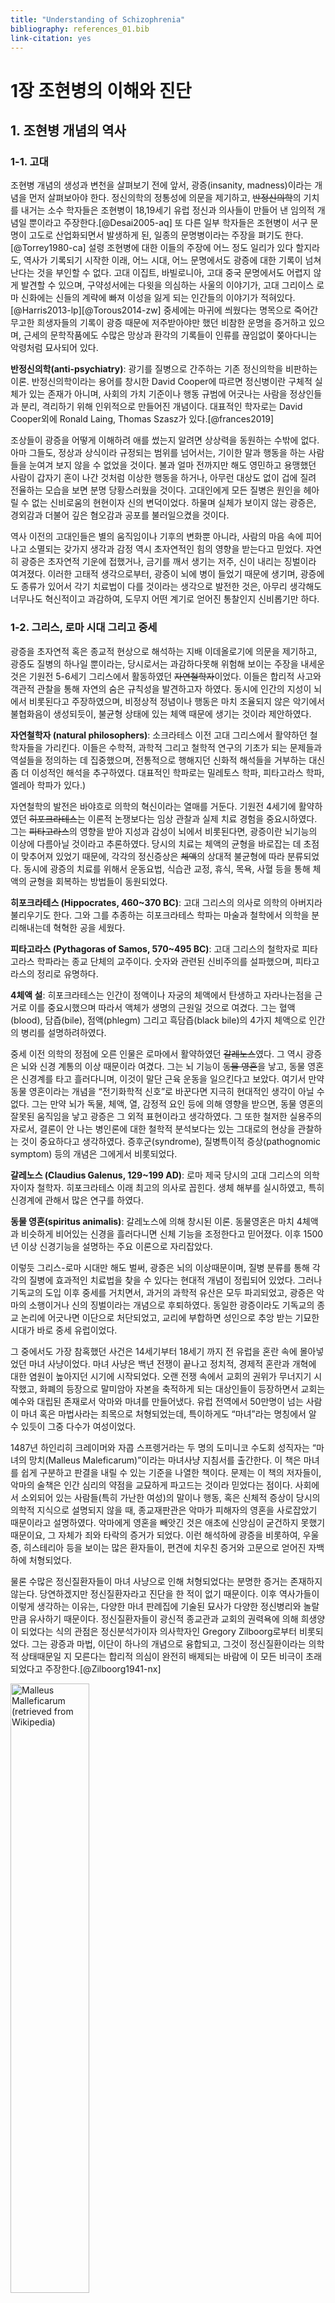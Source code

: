 ```yaml
---
title: "Understanding of Schizophrenia"
bibliography: references_01.bib
link-citation: yes
---
```


# 1장 조현병의 이해와 진단

## 1. 조현병 개념의 역사

### 1-1. 고대

조현병 개념의 생성과 변천을 살펴보기 전에 앞서, 광증(insanity, madness)이라는 개념을 먼저 살펴보아야 한다. 정신의학의 정통성에 의문을 제기하고, <s>반정신의학</s>의 기치를 내거는 소수 학자들은 조현병이 18,19세기 유럽 정신과 의사들이 만들어 낸 임의적 개념일 뿐이라고 주장한다.[@Desai2005-aq] 또 다른 일부 학자들은 조현병이 서구 문명이 고도로 산업화되면서 발생하게 된, 일종의 문명병이라는 주장을 펴기도 한다.[@Torrey1980-ca] 설령 조현병에 대한 이들의 주장에 어느 정도 일리가 있다 할지라도, 역사가 기록되기 시작한 이래, 어느 시대, 어느 문명에서도 광증에 대한 기록이 넘쳐난다는 것을 부인할 수 없다. 고대 이집트, 바빌로니아, 고대 중국 문명에서도 어렵지 않게 발견할 수 있으며, 구약성서에는 다윗을 의심하는 사울의 이야기가, 고대 그리이스 로마 신화에는 신들의 계략에 빠져 이성을 잃게 되는 인간들의 이야기가 적혀있다.[@Harris2013-lp][@Torous2014-zw] 중세에는 마귀에 씌웠다는 명목으로 죽어간 무고한 희생자들의 기록이 광증 때문에 저주받아야만 했던 비참한 운명을 증거하고 있으며, 근세의 문학작품에도 수많은 망상과 환각의 기록들이 인류를 끊임없이 쫒아다니는 악령처럼 묘사되어 있다.

<aside>

**반정신의학(anti-psychiatry)**: 광기를 질병으로 간주하는 기존 정신의학을 비판하는 이론. 반정신의학이라는 용어를 창시한 David Cooper에 따르면 정신병이란 구체적 실체가 있는 존재가 아니며, 사회의 가치 기준이나 행동 규범에 어긋나는 사람을 정상인들과 분리, 격리하기 위해 인위적으로 만들어진 개념이다. 대표적인 학자로는 David Cooper외에 Ronald Laing, Thomas Szasz가 있다.[@frances2019]

</aside>

조상들이 광증을 어떻게 이해하려 애를 썼는지 알려면 상상력을 동원하는 수밖에 없다. 아마 그들도, 정상과 상식이라 규정되는 범위를 넘어서는, 기이한 말과 행동을 하는 사람들을 눈여겨 보지 않을 수 없었을 것이다. 불과 얼마 전까지만 해도 영민하고 용맹했던 사람이 갑자기 혼이 나간 것처럼 이상한 행동을 하거나, 아무런 대상도 없이 겁에 질려 전율하는 모습을 보면 분명 당황스러웠을 것이다. 고대인에게 모든 질병은 원인을 헤아릴 수 없는 신비로움의 현현이자 신의 변덕이었다. 하물며 실체가 보이지 않는 광증은, 경외감과 더불어 깊은 혐오감과 공포를 불러일으켰을 것이다.

역사 이전의 고대인들은 별의 움직임이나 기후의 변화뿐 아니라, 사람의 마음 속에 피어나고 소멸되는 갖가지 생각과 감정 역시 초자연적인 힘의 영향을 받는다고 믿었다. 자연히 광증은 초자연적 기운에 접했거나, 금기를 깨서 생기는 저주, 신이 내리는 징벌이라 여겨졌다. 이러한 고태적 생각으로부터, 광증이 뇌에 병이 들었기 때문에 생기며, 광증에도 종류가 있어서 각기 치료법이 다를 것이라는 생각으로 발전한 것은, 아무리 생각해도 너무나도 혁신적이고 과감하여, 도무지 어떤 계기로 얻어진 통찰인지 신비롭기만 하다.

### 1-2. 그리스, 로마 시대 그리고 중세

광증을 초자연적 혹은 종교적 현상으로 해석하는 지배 이데올로기에 의문을 제기하고, 광증도 질병의 하나일 뿐이라는, 당시로서는 과감하다못해 위험해 보이는 주장을 내세운 것은 기원전 5-6세기 그리스에서 활동하였던 <s>자연철학자</s>이었다. 이들은 합리적 사고와 객관적 관찰을 통해 자연의 숨은 규칙성을 발견하고자 하였다. 동시에 인간의 지성이 뇌에서 비롯된다고 주장하였으며, 비정상적 정념이나 행동은 마치 조율되지 않은 악기에서 불협화음이 생성되듯이, 불균형 상태에 있는 체액 때문에 생기는 것이라 제안하였다.

<aside>

**자연철학자 (natural philosophers)**: 소크라테스 이전 고대 그리스에서 활약하던 철학자들을 가리킨다. 이들은 수학적, 과학적 그리고 철학적 연구의 기초가 되는 문제들과 역설들을 정의하는 데 집중했으며, 전통적으로 행해지던 신화적 해석들을 거부하는 대신 좀 더 이성적인 해석을 추구하였다. 대표적인 학파로는 밀레토스 학파, 피타고라스 학파, 엘레아 학파가 있다.)

</aside>

자연철학의 발전은 바야흐로 의학의 혁신이라는 열매를 거둔다. 기원전 4세기에 활약하였던 <s>히포크라테스</s>는 이론적 논쟁보다는 임상 관찰과 실제 치료 경험을 중요시하였다. 그는 <s>피타고라스</s>의 영향을 받아 지성과 감성이 뇌에서 비롯된다면, 광증이란 뇌기능의 이상에 다름아닐 것이라고 추론하였다. 당시의 치료는 체액의 균형을 바로잡는 데 초점이 맞추어져 있었기 때문에, 각각의 정신증상은 <s>체액</s>의 상대적 불균형에 따라 분류되었다. 동시에 광증의 치료를 위해서 운동요법, 식습관 교정, 휴식, 목욕, 사혈 등을 통해 체액의 균형을 회복하는 방법들이 동원되었다.

<aside>

**히포크라테스 (Hippocrates, 460\~370 BC)**: 고대 그리스의 의사로 의학의 아버지라 불리우기도 한다. 그와 그를 추종하는 히포크라테스 학파는 마술과 철학에서 의학을 분리해내는데 혁혁한 공을 세웠다.

**피타고라스 (Pythagoras of Samos, 570\~495 BC)**: 고대 그리스의 철학자로 피타고라스 학파라는 종교 단체의 교주이다. 숫자와 관련된 신비주의를 설파했으며, 피타고라스의 정리로 유명하다.

**4체액 설**: 히포크라테스는 인간이 정액이나 자궁의 체액에서 탄생하고 자라나는점을 근거로 이를 중요시했으며 따라서 액체가 생명의 근원일 것으로 여겼다. 그는 혈액(blood), 담즙(bile), 점액(phlegm) 그리고 흑담즙(black bile)의 4가지 체액으로 인간의 병리를 설명하려하였다.

</aside>

중세 이전 의학의 정점에 오른 인물은 로마에서 활약하였던 <s>갈레노스</s>였다. 그 역시 광증은 뇌와 신경 계통의 이상 때문이라 여겼다. 그는 뇌 기능이 <s>동물 영혼</s>을 낳고, 동물 영혼은 신경계를 타고 흘러다니며, 이것이 말단 근육 운동을 일으킨다고 보았다. 여기서 만약 동물 영혼이라는 개념을 "전기화학적 신호"로 바꾼다면 지극히 현대적인 생각이 아닐 수 없다. 그는 만약 뇌가 독물, 체액, 열, 감정적 요인 등에 의해 영향을 받으면, 동물 영혼의 잘못된 움직임을 낳고 광증은 그 외적 표현이라고 생각하였다. 그 또한 철저한 실용주의자로서, 결론이 안 나는 병인론에 대한 철학적 분석보다는 있는 그대로의 현상을 관찰하는 것이 중요하다고 생각하였다. 증후군(syndrome), 질병특이적 증상(pathognomic symptom) 등의 개념은 그에게서 비롯되었다.

<aside>

**갈레노스 (Claudius Galenus, 129\~199 AD)**: 로마 제국 당시의 고대 그리스의 의학자이자 철학자. 히포크라테스 이래 최고의 의사로 꼽힌다. 생체 해부를 실시하였고, 특히 신경계에 관해서 많은 연구를 하였다.

**동물 영혼(spiritus animalis)**: 갈레노스에 의해 창시된 이론. 동물영혼은 마치 4체액과 비슷하게 비어있는 신경을 흘러다니면 신체 기능을 조정한다고 믿어졌다. 이후 1500년 이상 신경기능을 설명하는 주요 이론으로 자리잡았다.

</aside>

이렇듯 그리스-로마 시대만 해도 벌써, 광증은 뇌의 이상때문이며, 질병 분류를 통해 각각의 질병에 효과적인 치료법을 찾을 수 있다는 현대적 개념이 정립되어 있었다. 그러나 기독교의 도입 이후 중세를 거치면서, 과거의 과학적 유산은 모두 파괴되었고, 광증은 악마의 소행이거나 신의 징벌이라는 개념으로 후퇴하였다. 동일한 광증이라도 기독교의 종교 논리에 어긋나면 이단으로 처단되었고, 교리에 부합하면 성인으로 추앙 받는 기묘한 시대가 바로 중세 유럽이었다.

그 중에서도 가장 참혹했던 사건은 14세기부터 18세기 까지 전 유럽을 혼란 속에 몰아넣었던 마녀 사냥이었다. 마녀 사냥은 백년 전쟁이 끝나고 정치적, 경제적 혼란과 개혁에 대한 염원이 높아지던 시기에 시작되었다. 오랜 전쟁 속에서 교회의 권위가 무너지기 시작했고, 화폐의 등장으로 말미암아 자본을 축적하게 되는 대상인들이 등장하면서 교회는 예수와 대립된 존재로서 악마와 마녀를 만들어냈다. 유럽 전역에서 50만명이 넘는 사람이 마녀 혹은 마법사라는 죄목으로 처형되었는데, 특이하게도 "마녀"라는 명칭에서 알 수 있듯이 그중 다수가 여성이었다.

1487년 하인리히 크레이머와 자콥 스프렝거라는 두 명의 도미니코 수도회 성직자는 "마녀의 망치(Malleus Maleficarum)"이라는 마녀사냥 지침서를 출간한다. 이 책은 마녀를 쉽게 구분하고 판결을 내릴 수 있는 기준을 나열한 책이다. 문제는 이 책의 저자들이, 악마의 술책은 인간 심리의 약점을 교묘하게 파고드는 것이라 믿었다는 점이다. 사회에서 소외되어 있는 사람들(특히 가난한 여성)의 말이나 행동, 혹은 신체적 증상이 당시의 의학적 지식으로 설명되지 않을 때, 종교재판관은 악마가 피해자의 영혼을 사로잡았기 때문이라고 설명하였다. 악마에게 영혼을 빼앗긴 것은 애초에 신앙심이 굳건하지 못했기 때문이요, 그 자체가 죄와 타락의 증거가 되었다. 이런 해석하에 광증을 비롯하여, 우울증, 히스테리아 등을 보이는 많은 환자들이, 편견에 치우친 증거와 고문으로 얻어진 자백하에 처형되었다.

<aside>

물론 수많은 정신질환자들이 마녀 사냥으로 인해 처형되었다는 분명한 증거는 존재하지 않는다. 당연하겠지만 정신질환자라고 진단을 한 적이 없기 때문이다. 이후 역사가들이 이렇게 생각하는 이유는, 다양한 마녀 판례집에 기술된 묘사가 다양한 정신병리와 놀랄만큼 유사하기 때문이다. 정신질환자들이 광신적 종교관과 교회의 권력욕에 의해 희생양이 되었다는 식의 관점은 정신분석가이자 의사학자인 Gregory Zilboorg로부터 비롯되었다. 그는 광증과 마법, 이단이 하나의 개념으로 융합되고, 그것이 정신질환이라는 의학적 상태때문일 지 모른다는 합리적 의심이 완전히 배제되는 바람에 이 모든 비극이 초래되었다고 주장한다.[@Zilboorg1941-nx]

</aside>

[![Malleus Malleficarum (retrieved from Wikipedia)](images/img_0.png){.center width="50%"}](https://en.wikipedia.org/wiki/Malleus_Maleficarum#/media/File:J._Sprenger_and_H._Institutoris,_Malleus_maleficarum._Wellcome_L0000980.jpg)

<figcaption>

Malleus Malleficarum (retrieved from Wikipedia)

</figcaption>

이러한 비극은 그저 역사의 한 페이지로 넘겨버릴 수도 있었을 것이다. 그런데, 반정신의학을 주장하는 학자들은 이러한 비극이 현재도 끊임없이 재생 반복되고 있다고 주장한다. 사회복지학자인 Kutchins와 Kirk는 "Making Us Crazy: DSM, the Psychiatric Bible and the Creation of Mental Disorders"라는 책[@Kutchins1997-ju]**​**에서 정상과 비정상의 경계를 규정하는 DSM이 어떻게 사람들간의 차이와 일상적 고통을 정치적, 경제적 목적을 위해 질병화하고 있는지를 비판한다. 혹자는 DSM이 현대의 "마녀의 망치"에 지나지 않는다는 가혹한 비판을 내리기도 한다.[@Melanson2014-pu]

### 1-3. 근대

18세기 <s>계몽주의</s>의 태동을 기점으로 해서, 종교에 의해 이성(reason)이 폄하되는 시대는 막을 내리기 시작하였다. 이성이 인간존재의 정수라고 여겨지는 것만큼, 광증은 "이성을 잃는 것"으로 이해되었다. 초기에는 광증을 굳이 분류할 필요성도 개념적 틀도 존재하지 않았다. 이러한 상황은 <s>린네</s>가 식물의 체계적 분류를 시도하면서 바뀌게 되었다. 자연을 이해하고 정복하는 길은 나누고 분류하는 것부터 시작되어야 한다는 암묵적 합의가 이루어졌고, 질병 역시 예외가 아니었다. 이에 린네의 계통학적 분류에 기반을 둔 <s>질병분류학</s>이 탄생되었다.

<aside>

**계몽주의 (Age of Enlightenment)**: 18세기 유럽은 과학문명이 급속도로 발전하던 때였다. 뉴턴 역학의 성공에 도취된 철학자들은 우주가 이성적이고 필연적인 법칙에 의해 지배되며, 인간의 능력으로 이를 파악할 수 있다는 믿음을 갖게 되었다. 그 전까지 종교적 세계관은 진리란 하나님으로부터 인간에게 은총을 통해 부여되는 것이었다. 그러나 계몽주의 철학자들은 모든 인간은 자연법칙을 이해할만한 이성을 갖고 태어나며, 외적 권위와 지식을 무비판적으로 수용하는 것이 아니라, 이성을 도구로 하여 우주와 인간 사회를 지배하는 이성적이고 필연적인 법칙을 스스로 파악해 나가야 한다고 주장하였다. 개인이 이러한 책임을 수행하면 인간 사회 역시 끊임없이 개혁되어 진보할 것이라는 낙관주의가 팽배하였다. 따라서 개인의 이성은 기본 권리인 동시에 의무이기도 하다.

**린네 (Carl Linnaeus, 1707\~1778)**: 스웨덴의 식물/동물학자. 현대적 생물분류학을 제창하였다.

**질병분류학(nosology)**: 질병을 구분하고, 그 계층적 관계를 규명하는 학문. 보다 광범위한 분류학(taxonomy)의 한 부분이다. 린네의 생물분류체계를 본따, 종의 개념에 상응하는 질병분류학적 단위를 가정하고, 그 상위 범주와 하위 범주를 모색함으로써 전체 계층 질서 내에서 개개 단위의 위치를 규정한다.

</aside>

린네 분류법의 기초는 분류의 근거가 될 특징들을 선정하는 것이다. 린네 이전까지는 외적 특성뿐 아니라, 용도, 타 개체와의 유사성 등 자의적 기준에 따라 그때그때 분류가 이루어졌다. 이에 반해 린네는 최대한 객관적이고 관찰 및 확인이 가능한 특징들을 분류의 기준으로 선정하였다. 마찬가지로 질병 분류학에서도 객관적 기준들이 필요했고, 증상 및 징후, 추정되는 원인, 손상부위 등이 후보로 모색되었다. 이러한 지표들에 대한 지속적 관찰로 데이터가 축적되면서, 점차 정신과 의사들은 특정한 증상, 징후가 서로 연관되어 나타나는 패턴을 인식하기 시작하였다.

린네가 도입한 또 다른 혁신적인 개념은 "종(species)" 개념이다. 린네에 따르면 "종"은 태초에 창조된 단위이고 불변하는 것으로서, 임의적인 분류 단위가 아니라 실제로 존재하는 것이다. 마찬가지로 개개질환은 더 이상 나눌 수 없는 실재하는 단위, 즉 <s>자연적 종</s>으로 여겨졌다.

<aside>

**자연적 종(natural kind)**: 과학은 이해의 대상을 명백히 하기 위해, 자연 현상을 끊임없이 분류해왔다. 이러한 분류는 인간의 필요에 의해서, 현행 이론에 부합시키기 위해서, 지각하거나 측정하는 도구의 한계때문에 임의적으로 행해지는 경우가 많다. 그러나 이와 달리, 자연현상을 지배하는 규칙에 부합하는 분류가 있을 수 있고, 이러한 분류를 통해 나뉘어진 단위를 자연적 종이라 한다. 예를 들어 화학적 원소는 서로 다른 원자량으로 분명히 구분된다. 생물의 종은 유전자의 유사성, 혹은 교배했을 때 생식가능한 자손을 얻을 수 있느냐로 분명히 정의된다. 이들은 자연적 종의 대표적인 예이다.

</aside>

질병의 분류에 린네적 접근을 최초로 적용한 사람은 <s>de Sauvages</s>이다. 그는 당시까지 알려진 모든 질환들을 10개의 과(classes), 295개의 속(genera), 그리고 24,000개가 넘는 질병단위로 구분하였다. 정신질환에 있어서 19세기 초까지 가장 영향력있고 인기있던 분류체계는 <s>Cullen</s>이 제시한 분류였다. 정신질환은 신경병리의 반영이라 생각했던 그는 "신경계의 질환"이라는 뜻으로 "신경증(neurosis)"이라는 단어를 만들어냈다. 그는 신경증을 네 개의 속(genera)으로 분류하였는데, 그 중 판단력의 장애를 의미하는 vesania가 광증에 해당되었다. 이후 <s>피넬</s>, <s>에스퀴롤</s> 등 초기 정신의학자들이 Cullen의 분류체계를 보완하거나 수정함으로써 질병분류체계를 정교화하였다. 그러나 분류의 잣대도 변변히 마련되지 못하였고, 이론적 편견과 근거없는 유추에 의해 얻어진 병인을 분류의 기준으로 삼는 바람에 19세기의 질병분류학은 혼란 그 자체였다.

<aside>

**Francois Boissier de Sauvages (1706-1767)**: 프랑스의 의사이자 식물학자. 린네의 친구로 질병분류를 최초로 시도하였다.

**William Cullen (1710-1790):** 스코틀랜드의 의사이자 화학자. 에딘버러 의과대학의 교수로 의학 교육의 초석을 세웠으며, David Hume과 Adam Smith의 친구로서 스코틀랜드 계몽주의의 중심인물이었다.

**피넬 (Philippe Pinel, 1745\~1826)**: 프랑스의 정신과 의사로 비세트르와 살페트리에 병원의 수석 의사로 일했다. 정신질환 환자들을 족쇄에서 풀어주는 등, 당시에 만연헀던 비인도적 치료, 관리 행태를 타파하고 도덕 치료(moral treatment)를 시도하였다. 이밖에도 사혈, 관장 등 비효과적인 치료를 줄이고, 환자를 자세히 관찰하고 긴밀한 대화를 나누는 방법을 사용하였다. 이는 심리치료라기보다는, 환자 개개인의 독특한 병리현상을 최대한 수집하여, 정신질환에 대한 이해를 강구하려는 노력이었다.

**에스퀴롤 (Jean-Étienne Dominique Esquirol, 1772\~1840)**: 프랑스의 정신과 의사. 피넬의 제자로 그를 이어 살페트리에 병원의 수석 의사를 역임하였다. 정신과 환자들의 처우개선과 인도적 치료를 위해 애썼으며, 정신병원이 단순한 수용소가 아니라 치료를 행하는 장소가 되어야 함을 역설하였다

</aside>

19세기 중반까지만 광증은 단일한 질환으로 여겨졌으며, 이러한 개념을 <s>단일정신병</s>이라고 하였다. 이 이론에 따르면 인간의 육체와 영혼은 단일한 복합체를 이루며, 어떤 정신질환이라도 육체-영혼 복합체의 이상이라는 점에서 서로 다르지 않다고 여겨졌다. 그러나 복합체의 이상은 그것이 거치는 단계에 따라 다양한 양상을 보이게 되는데, 이렇게 서로 다른 양상들이 각기 다른 명칭으로 불리면서 질병분류는 혼란에서 벗어나지 못하였다. 정신증(psychosis)이라는 명칭은 1840년대 초 각각 독일과 오스트리아에서 활동하던 Canstatt와 Feuchtersleben에 의해 명명되었다.[@Beer1996-qw] 이 명칭은 본래 뚜렷한 뇌병변으로부터 비롯된, 즉 기질적 원인에 의한 정신병리를 지칭하기 위해 만들어졌으나, 개념의 경계가 모호하여 히스테리, 멜랑콜리아, 조증, 편집증 등 광범위한 상태를 포괄적으로 의미하곤 하였다.[@Burgy2008-pb; @Torous2014-zw] 당시만 해도 신경증과 정신증의 구분도 명확하지 않았고, 뇌의 병과 마음의 병이라는 구분 역시 혼란스러웠다.

<aside>

**단일정신병** (unitary psychosis, 독어로는 *Einheitspsychose*): 크레펠린 이전까지 독일 정신의학에서 통용되던 이론으로, 모든 종류의 정신증은 단일 질환의 서로 다른 변형일 뿐으로, 개인의 특성이나 질병 단계에 따라 표면적으로만 달리 나타나는 것이라 생각한다. 또한 신체, 마음, 영혼을 구분하는 데카르트 주의에 반대하였기 때문에, 정신질환을 정신의 병과 육신의 병으로 나누는 것도 반대하였다. 단일정신병 개념은 크레펠린 이후 자취를 감추는 것처럼 보였으나, 1980년대 후반 이후 Crow, Craddock, Owen 등에 의해 다시 부활하고 있다. Tim Crow는 조현병과 양극성 장애의 증상이 분명히 구분되지 않으며, 취약 유전자가 상당 부분 서로 겹치고, 가계 내에서 함께 유전되며, 조현정동 장애 역시 두 질환과 증상, 유전자 측면에서 잘 구분되지 않는다는 것을 근거로 특히 조현병과 양극성 장애를 "연속성 정신병(psychosis continuum)"으로 이해할 것을 주장하였다.[@Crow1986-qt]

</aside>

[![A Dementia Praecox patient with Catatonia](images/img_1.png){.center width="50%"}](https://upload.wikimedia.org/wikipedia/commons/9/9c/Writing_on_the_back_of_a_female_patient_Wellcome_L0040284.jpg)

<figcaption>

A Dementia Praecox patient with Catatonia

</figcaption>

### 1-4. 크레펠린 이전의 조현병

현재의 조현병은 그 기원을 크레펠린의 질병 분류에 두고 있다. 그는 다양한 정신증의 형태 중에서 어떤 특정한 패턴에 주목하였고, 이를 <s>조발성 치매</s>라 칭하였다. 왜 갑자기 역사에서 조현병이 등장한 것일까? 광증은 예나 지금이나 있어왔지만, 조현병이라는 특별한 형태의 광증은 19세기에 새롭게 등장한 질병인 것일까? 아니면, 크레펠린이 이를 규범화하기 전까지는 누구의 눈에도 보이지 않았던 것일까?

<aside>

**조발성 치매** (dementia praecox): 이 용어를 처음 사용한 것은 1852년 프랑스의 의사인 Bénédict Augustin Morel에 의해서였다. 당시 치매(dementia)라는 용어는 이미 인지기능의 비가역적 감퇴라는 의미로 사용되고 있었는데, Morel이 어떤 기준으로 사용했는지는 분명하지 않다. 현대의 정신증 환자에게 이 용어를 사용한 것은 헝가리의 정신과 의사인 Arnold Pick이었다. 크레펠린은 당시까지 너무나 세분화되어있던 정신증의 분류체계를 조울정신병(manic-depressive insanity)과 조발성 치매(dementia praecox)로 단순화하기 위해 이 명칭을 빌려왔고, 그 덕에 마치 이 이름을 처음 사용한 사람처럼 알려져 있다.

</aside>

정통 정신의학은 후자의 견해를 받아들인다. 조현병은 예로부터 "실제로" 존재하고 있었지만, 객관적, 실용적 관찰이 정교해 지면서 그 실체가 드러나게 된 것으로 여겨진다. 그러나 한편으로는 크레펠린이 조현병을 구분한 것은 오로지 편의상 현상을 기술한 것에 지나지 않으며, 당시의 문화적, 사상적 배경에 의해 취사 선택된 것일 뿐이라는 주장도 만만치 않다. 그럼에도 분명한 것은 19세기 초에 이르러서야, 지금 우리가 조현병으로 진단할 수 있는 임상증례에 대한 기록이 처음 나타났고, 19세기를 통과하면서 그 양이 폭발적으로 증가하였다는 것이다. 혈기왕성한 젊은이가 아무런 이유도 없이 끝도 없는 악화를 거쳐 인간성을 상실하는 지경에 이르게 된다는 극적인 반전과 비극성은 많은 정신과 의사들의 마음을 사로잡았다. 현재의 진단기준으로 조현병으로 진단되는 최초의 임상기록은 19세기 초 프랑스와 영국에서 거의 동시에 보고되었다. 프랑스 살페트리에 병원의 피넬과 영국 베들렘 병원의 <s>하슬람</s>은 서로 안면도 없는 사이였지만, 1809년 두 사람은 각각 전형적인 조현병 환자 증례를 발표한다. 그들이 발표한 사례는 "피넬-하슬람 증후군"이라 불리기도 하는데, 점진적인 발병, 두드러진 음성증상, 무정동, 사람에 대한 관심의 소실 그리고 점차적인 인지기능 저하를 특징으로 하고 있으며, 모두 청소년기에서 청년기로 넘어가는 나이에 발병하기 시작한 경우였다.

<aside>

**John Haslam** (1764--1844): 영국의 약사이자 의사. 원래 베들렘 병원의 약사로 경력을 쌓았으며, 쉰살이 넘어서야의사 자격증을 취득하였다. 편집성 조현병 환자에 대한 최초의 임상 기록을 남겼다.)

</aside>

피넬-하슬람 증후군의 핵심은 젊은 나이에 발병해서 빠른 기간 내에 현저한 기능상실을 가져온다는 데 있었다. 물론 Cullen의 분류를 비롯한 당시의 진단분류적 접근은 철저히 횡단적인 증상과 징후의 특색에 기반을 두고 있었지만, 피넬과 하슬람의 천재성은 질병의 경과와 최종결과라는 종적인 변화양상을 특색으로 끄집어 낼 수 있었다는데 있다. 한번 학자들의 주목을 받기 시작하자, 유사한 증례에 대한 보고는 급증하게 되었다. 더군다나 광증에 대한 정신과 의사들의 견해를 결정지은 데는, 수용소(asylum)라는 독특한 제도의 영향 역시 간과할 수 없다. 신으로부터 버림받은 광증 환자들을 돌보아주던 수도원이, 공식적으로 런던 시에 의해 <s>왕립 베들렘 병원</s>으로 거듭난 것은 1547년의 일이었지만, 17세기 이후에는 유럽 각국의 지방 중소도시에 다양한 규모의 정신질환자 수용소(asylum)를 쉽게 찾아볼 수 있게 되었다. <s>미셀 푸코</s>가 지적했듯이, 이성의 힘이 강조되던 계몽주의 이데올로기 하에서, 이성이 소실된 결과를 극명하게 드러내 주는 광인들은 정상인으로부터 격리되어, 관찰의 대상이 되어야만 하였다. 한번 수용소에 입원된 환자들은 퇴원하는 일이 거의 없었다. 이 때문에 출범 초기에는 비교적 안락하고 쾌적한 요양시설로 시작했던 시설들마저, 점차 회복에 대한 희망도 없이 사회로부터 격리된 환자들을 과밀하게 수용하는 비참한 장소로 변모해갔다. 조현병이 19세기에 생겨난 문명병이라고 주장하는 학자들은 수용소가 이렇게 단시간에 과밀화된 현상을 그 증거로 지목한다. 18세기만 해도 수용시설을 채우는 환자들은 주로 알코올 중독과 매독 환자들이었기 때문이다. 그러나 19세기 후반 수용시설을 꽉 채운 환자들은 금단 섬망에 시달리는 알코올중독자와는 달리, 전혀 회복의 가능성을 보이지 않았다. 1878년 23살의 앳된 나이에 뮌헨 시립 수용소에 발령받은 크레펠린 역시 병동을 꽉 채운 광증 환자들에게 혐오감과 절망감을 느끼지 않을 수 없었다. 대형 수용소에서 일했던 정신과 의사들은 풍부한 임상 자료에 접할 수 있었고, 이론적 틀이 없었다 할 지라도 관찰과 분류만으로도 상당한 통찰에 도달할 수 있었다. 이 시기에 에스퀴롤은 환각에 대하여 "감각자극을 일으킬만한 외부 대상이 없는데도, 분명히 감각을 경험했다면 확신하는 현상"이라고 정의하였다. 그는 환각은 정신증의 증상임에도 불구하고, 많은 의사들이 말초 감각기관의 이상으로 착각한다고 짚어내었다.[@Telles-Correia2015-yh] 거의 비슷한 시기에 <s>Kahlbaum</s>은 편집증과 긴장증(catatonia)에 대해, <s>Hecker</s>는 파과증(hebephrenia)에 대해 각각 기술하여, 정신증의 개개 증상에 대한 이해의 발판을 마련하였다.

<aside>

**Bethlhem Royal Hospital**: 원래는 1247년 런던의 베들렘이라는 지역에 세워진 소규모 성모 수도원이었다. 일찍부터 빈민 구호와 병자 치료를 해왔기 때문에 점차 병원으로 발전하게 되었다. 정신질환자를 언제부터 받기 시작했는지는 분명하지 않으나, 아마도 1377년 무렵부터 시작되었던 것으로 전해지는데 1460년 경에는 이미 실질적으로 정신질환자 전용 병원으로 탈바꿈해있었다. 1666년 런던 대화재때 건물이 소실되었으나, 정신질환자 수용시설의 필요성이 다급하여 1676년에 규모를 확장하여 재건되었다. 적당한 치료법이 없었기 때문에 수용자들에게 수갑과 구속복을 입혀 관리하곤 하였고, 18세기 중반부터는 일반인에게 돈을 받고 환자들의 일상을 공개하기도 하였다. 이는 관광 목적이외에, 도적적 타락의 말로에 대한 경계심을 일깨우려는 교육적인 목적이 있었다. 워낙 악명이 높아 "bedlam"이란 단어가 혼동, 광기의 뜻으로 사용되기도 하였다.

**Michel Foucault** (1925\~1984): 프랑스의 철학자. 후기구조주의, 포스트모더니즘 철학의 대표적인 기수로 여겨진다. 근본적인 철학은 권력집단이 지식에 대한 독점권을 통해 피지배 계급을 억압한다는 것이다. 1960년 출간한 "광기와 문명(Madness and Civilization)"이라는 저서를 통해, 광기란 구체적 질병이 아니라, 자신들과 다른 이방인을 억압, 축출하기 위해 고안한 사회적 계약에 지나지 않는다고 주장한다.

**Karl Ludwig Kahlbaum** (1828\~1899): 독일의 정신과 의사. 괴를리츠 정신병원 소장을 역임하였다. 직장 동료이자 제자인 Ewald Hecker와 함께 젊은 정신증 환자들을 분류하고자 하였고, 그 과정에서 현재까지도 사용하고 있는 dysthymia, cyclothymia, catatonia, paraphrenia, hebephrenia 등의 개념을 정립하였다. 긴장증에 대한 연구를 통해, 긴장증은 운동기능의 이상으로, 조증, 우울증, 정신증에서 나타나는 진행성 질환으로 결국에는 치매에 이른다고 하였다.

**Ewald Hecker** (1843\~1909): 독일의 정신과 의사로 Kahlbaum의 제자. Kahlbaum과 함께 만들어낸 많은 개념중 파과증(hebephrenia)과 순환성 기질(cyclothymia)는 Hecker에 의해 정립되었다. 이러한 다양한 증상들을 통해 당시의 단일정신병 개념에 반대하여 정신증에도 다양한 질병이 있을 수 있음을 주장하였다.

</aside>

당시의 정신질환, 특히 조현병을 이해하는 가장 중요한 개념적 축은 <s>퇴행/변성</s>이라는 개념이었다. 일반적 광증에 비해 조현병이 갖는 두드러진 특색은 어린 나이에 시작되는 점진적이고 궁극적인 변성에 있었다. 원래 변성이란 생물학적 종의 다양성을 설명하기 위한 개념으로 동물학자였던 Buffon에 의해 도입되었다. 그는 창조된 원형 상태의 종이 시대가 바뀌고 환경이 다양해짐에 따라 점차 변성되면서 현재의 다양한 종으로 변모했다고 믿었다. 이는 현실은 이데아의 불완전한 모사에 지나지 않는다는 플라톤 철학의 반영이기도 하였다. <s>Buffon</s>의 이론을 추종했던 프랑스의 정신과 의사 <s>Morel</s>은 합리적이고 고귀한 인간이라는 종이 에덴동산 시절 이후 신체적, 지적, 도덕적으로 타락해왔다는 의미에서, 정신질환을 변성의 결과로 이해하였다. 그가 이성의 힘을 잃고 의식이 혼미해져 가는 일군의 젊은 환자들에게 "démence precocé"라는 이름을 사용한 것도 같은 맥락에서였다. 이 개념은 당시 사회적, 정치적, 의학적 상황에서도 시의 적절한 것이었다. 갑작스러운 산업화로 인한 도시의 슬럼화와 알코올중독 및 매독의 창궐, 범죄의 급증, 흑인과 인디언에 대한 차별과 압박을 정당화해야 할 필요가 있었고, 무엇보다 정신질환자의 급증은 인간이라는 종 자체가 변성되고 있는 증거라고 받아들여졌다. Morel 역시 인간이라는 종의 변성 현상을 역설하며, 타락에 빠져드는 세기말 유럽에 경종을 울린다. 선대의 도덕적 타락에 의해 변성의 씨앗이 뿌려지면, 유전 현상에 의해 대대로 가속화되며, 그 종착역은 결국 후손의 치매(demencé)라는 것이 그의 주장이었다.

<aside>

**퇴행/변성** (degeneration): Morel에 따르면 한 가계에서 질병이 시작되면 대를 거듭할 수록, 인간의 원형(primitive type)에서 신체적 , 정신적, 지적, 도덕적으로 타락하게 되고, 결국 후손을 남기지 못함으로써 종결된다. 변성은 6단계로 이어지는데, 5단계가 유전적 광증이요, 최종 단계가 치매라고 여겨졌다.[@2015-aw]

**Georges-Louis Leclerc, Comte de Buffon** (1707\~1788): 프랑스의 자연철학자, 수학자. 모든 종은 하나님이 창조하신 단일한 종에서 비롯되었다고 여겼기 때문에, 진화론자인 라마르크, 다윈 등에 큰 영향을 미쳤다.

**Bénédict Morel** (1809\~1873): 오스트리아 출신의 프랑스 정신과 의사. 변성 학설을 주장하였고, 혼미(stupor) 증상을 보이는 환자들을 기술하기 위해 조기치매(dementia praecox)라는 용어를 처음으로 사용하였다. 그는 단순히 환자들을 묘사한 것 뿐으로, 조현병이라는 질병을 구분해내고 개념을 정립한 것은 이후 Pick과 크레펠린의 공헌이다.

</aside>

따라서 조현병의 초기 명칭에 "demencé"가 붙게 된 것은 자연스런 현상이었다. 이러한 개념적 편견은 <s>다윈</s>의 진화론이 발표된 이후에도 전혀 나아지지 않았다. 다만 변성의 원인이 자연선택에서의 낙오로 바뀌었을 뿐이었다. 변성의 개념은 정신질환뿐 아니라 독일의 <s>Krafft-Ebing</s>에 의해 변태 성욕에, 이탈리아의 <s>Lombroso</s>에 의해 범죄자에게, 그리고 미국에서는 신경쇠약 환자에게 확대되어 적용되었다. 이들은 모두 변성과정에 있는 가계에 등장하며, 해당 가계가 오염되었다는 증거로 여겨졌다.

<aside>

**Charles Darwin** (1809-1882): 영국의 생물학자로 진화론을 주장

**Richard von Krafft-Ebing** (1840\~1902): 독일 정신과 의사. 일탈된 성적 행위와 그 법의학적 해석에 대한 연구를 남겼다. 그는 1886년에 이 분야의 기념비적 저작인 "성적 정신병리(*Psychopathia Sexualis) "*를 출간하였다. 새디스트, 마조키스트, 동성애, 페티시 등의 영어 단어들은 모두 이 책에서 비롯된 것이다.

**Cesare Lombroso** (1835\~1909): 이탈리아의 범죄학자이자 의사. 인간 본성에 범죄의 기질이 있기 때문에 모든 사람이 범죄자가 될 수 있다는 기존 믿음에 반대하여, 범죄 성향은 유전되며 생리적 특질을 통해 이러한 타고난 범죄자를 식별해낼 수 있다고 주장하였다.그는 범죄자에게서 발견되는 미세 기형(minor physical anomaly)은 인간이 진화의 궤적을 거꾸로 밟아 야만인으로 되돌아가는 증거라고 여겼고, 이러한 야만성이 범죄자를 만들어낸다고 하였다. 이는 조현병 환자에게 미세 기형이 자주 관찰된다는 현대적 이론과 맞닿아 있다.

</aside>

### 1-5. 크레펠린과 조발성 치매

<s>크레펠린</s>은 <s>Wundt</s> 밑에서 심리학자가 되고 싶어했던 영민한 청년이었다. 가난했던 그는 돈이 필요했기 때문에 청년시절부터 수용소에서 일했지만, 항상 그곳을 탈출하고 싶어했다고 전해진다. 그러나 역시 결혼자금을 마련하기 위해 써야만 했던 <s>정신의학 교과서</s>가 크게 성공하면서 일찌감치 학계에 두각을 나타낸다. 그럼에도 불구하고 1891년 하이델베르그 대학 정신과의 교수이자, 부속병원의 원장으로 임명되고 나서야, 자신의 소명에 대해 수긍하게 되었다고 전해진다.

<aside>

**Emil Wilhelm Georg Magnus Kraepelin** (1856\~1926): 독일의 정신과 의사. 그의 상세한 환자 기록과 이를 분석하여 패턴을 도출해낸 방식 들은 근대 임상 연구 및 역학 연구의 토대가 되었다.

**Wilhelm Maximilian Wundt** (1832\~1920): 독일의 심리학자 겸 철학자, 생리학자이며 "근대 실험 심리학의 아버지"라고 일컬어지고 있다. 이전의 심리학이 철학적 사변에서 벗어나지 못하고 있을 때, 분트의 실험실에서는 객관화된 수치, 다시 말해 측정이 가능한 형태로 조작된 정의와 정확한 통계를 통한 과학적 연구가 진행되었다

***Ein Lehrbuch der Psychiatrie*** (*A Textbook: Foundations of Psychiatry and Neuroscience*)은 크레펠린이 32세인 1883년에 처음 출간되었으며, 크레펠린은 죽기 직전까지 이 책을 수정 보완하여 사망 다음 해인 1927년 9판이 마지막으로 발간되었다. 그는 이 책에서 정신의학은 일반 의학의 한 분야로, 다른 자연과학과 같이 관찰과 실험을 통해 발전할 수 있음을 강조하였다.

</aside>

당시 독일과 프랑스의 정신과 의사들은 자신들이 보고한 증례의 고유성을 강조하기 위해 하루가 멀다하고 새로운 용어들을 만들어내고 있었다. 크레펠린이 이 많은 용어들을 하나로 통합하는 체계를 구축하고자 했을 때, 그가 발견한 것은 다름 아닌 점진적이고 비가역적인 변성(degeneration)이었다. <s>그리징거</s>의 영향을 받은 그와 그의 동료들은 외적으로 드러나는 변성의 기저에는 역시 신경병리학적 병변이 깔려있다고 생각하였다. 1822년 <s>Bayle</s>은 신경매독 환자의 뇌에서 거미막 염증(arachnitis)을 발견하였는데, 이는 최초로 광증의 원인이 뇌병변이라는 확고한 증거였다. 크레펠린의 동료인 <s>알츠하이머</s> 역시 사후 뇌조직을 관찰함으로써 치매의 병변을 찾아내고자 하였고, 혁혁한 성과를 거두었다. 하지만 크레펠린은 뇌병변을 통해 질병을 분류하는 것은 무의미하다고 생각하였다. 그는 동일한 뇌병변도 서로 다른 증상을 일으킬 수 있으며, 서로 다른 뇌병변이 유사한 증상을 일으킬 수도 있다고 생각하였다. 크레펠린은 대신에 하슬람의 아이디어를 물려받아 발전시킨 Kahlbaum과 Hecker의 시도를 염두에 두고 있었다.

<aside>

**Wilhelm Griesinger** (1817\~1868): 독일의 신경학자이자 정신과 의사. 정신질환은 분명한 신경과 뇌질환이라는 점을 역설하여, 생물정신의학의 아버지라 일컬어진다. 그 자신이 연구자였다기 보다는 대학 연구실에 묻힐 수도 있던 이론들을 실제 임상에 적응하는데 앞장섰고, 수용소가 아니라 대학부속병원에서 정신과 환자를 보는 모델을 만들었다.

**Antoine Laurent Jesse Bayle** (1799\~1858): 프랑스의 의사로 신경매독에 의한 진행 마비와 동반된 광증을 연구하였으며, 당시에는 이 질환을 *"maladie de Bayle "*이라고 부르기도 하였다.

**Alois Alzheimer** (1864\~1915): 독일의 정신과 의사이자 신경병리학자. 조발성 치매와는 다른 질환인 "조기 치매(presenile dementia)"를 기술하였다. 이 병을 알츠하이머 치매로 이름 붙인 사람은 다름 아닌 크레펠린이다.

</aside>

당시 유행하던 질병관은 <s>Neumann</s>이 주장한 단일정신병 개념이었다. 광증은 다양한 외적 양상을 보이며, 동일한 환자라도 시간에 따라 나타나는 증상과 징후가 변하기도 한다. 또한 정상과 광증의 차이라는 것도 정도 차이에 불과하며, 정상인도 경우에 따라 광증의 증상을 나타낼 수 있다. Neumann의 이론은 한마디로, 모든 정신증상은 정상의 극단적인 양태라는 것으로, 현재의 차원적 접근과 맥이 닿고 있다. 그러나 Kahlbaum은 이에 질문을 던진다. 만약 횡단면적인 증상 및 징후가 변화무쌍하더라도, 병의 경과나 예후를 고려하면 불변하는 특색이 발견되지는 않을까? Kahlbaum은 학위논문에서 이러한 생각을 전개했고, 1871년 후배였던 Hecker와 함께 "파과증(hebephrenia)"이라는 병명을 붙인 일련의 증례를 발표한다. 그가 사례들을 통해 증명하고자 한 것은, 질병 분류의 기준에 종단적인 병의 경과를 추가한다면 좀더 합리적으로 질병 실체를 찾아낼 수 있으리라는 것이었다. Kahlbaum과 Hecker는 이외에도 긴장증(catatonia), 편집증(paranoia) 개념을 정리하였다. 이제 크레펠린이 이들을 어떻게 질병명으로 묶어내는지 기다리는 일만 남았다.

<aside>

**Heinrich Neumann** (1814\~1888): 독일의 정신과 의사. 그는 정신질환을 분류하는 것은 의미없는 자의적 해석일 뿐이라고 하였다. 모든 정신질환은 광증단계로 시작하여, 혼동단계를 거쳐 궁극적으로는 치매단계에 이른다. 그는 이러한 진행과정을 "변용(metamorphosis)"라고 불렀다. 대학과 달리 정신병원이나 수용소에 근무하는 의사들은 단일정신병 개념을 옹호했는데, 그들은 정확한 진단을 내릴 필요가 없었을 뿐더러, 한 환자를 수십년간 관찰해보니 결국 Neumann의 관점이 옳았다고 보았기 때문이다.

</aside>

크레펠린 이전까지만 해도 대부분의 학술논문은 증례보고의 형식을 띠고 있었다. 저자는 철학적 논지를 통해 이론적 근거를 제시하고, 이를 뒷받침하는 증례를 분석과 함께 나열하는 형식이었다. 따라서 객관적 증거로 뒷받침되는 반박할 수 없는 논지란 있을 수 없었다. 크레펠린은 이러한 식의 연구는 객관적이지 못하다고 생각하였다. 연구자 자신의 이론적 편향에 휘둘리지 않는 좀더 객관적이고 중립적인 연구방법이 있으리라 고민하였다.

크레펠린이 근무하였던 하이델베르크 정신질환 수용소는 몰려드는 환자에도 불구하고 한번 입원한 환자는 퇴원시키기 어렵다는 현실때문에 골치를 썩혔다. 자연히 회복가능한 자와 회복불가능한 자를 조속히 구분하여 타병원으로 전원시키는 것이 큰 행정업무가 되었다. 효율적 행정처리를 위해 크레펠린은 "진단카드(*Zähnkarten*)"를 만들도록 하였다. 하이델베르크 수용소와 인근 수용소를 전전하게 되는 환자들은 누구나, 처음 입원시의 진단과 이후 변화된 진단, 그리고 그렇게 진단한 근거등을 기록한 진단카드를 소지하고 있었다. 따라서 진단카드만 보면, 그 환자의 수십년간에 걸친 진단과 증상의 변화를 일목요연하게 볼 수 있었다. 크레펠린은 수천장에 이르는 이 카드를 침대에 늘어놓고 이렇게도 묶어보고 저렇게도 묶어보곤 했다고 전해진다. 그러던 중 Kahlbaum이 기술했던 증상을 보이는 환자들이 종적으로 유사한 경과를 보인다는 것을 확신하게 된다. 그는 정신질환 역학연구(epidemiological research)의 선구자였던 셈이다.

크레펠린은 Kahlbaum이 기술한 파과증, 강직증, 편집증 개념을 모두 흡수한 조발성 치매라는 병명을 확고히한다. 그는 횡단면적 관찰만으로는 질병특이적(pathognomic) 증상이나 징후를 발견할 수 없으며, 오로지 종단적 경과 상의 특징을 함께 고려해야만 질병단위를 확인할 수 있다고 하였다. 그가 정신질환을 뇌병변에 따라 분류하고자 한 그리싱거의 염원에 거스른 것은, 원인이 되는 뇌병변을 찾기에는 당시의 학문수준이 따라오지 못한다는 반성이 있었기 때문이다. 이러한 철학은 1980년대 소위 신크레펠린 주의를 주창하는 미국 정신과 의사들이 DSM (Diagnostic and Statistical Manual of Mental Disorders)을 만들게 된 이론적 근거가 되었다.

크레펠린은 5판 교과서부터 정신질환을 모두 <s>13개의 큰 범주</s>로 나누었으나, 학계의 주목을 받은 것은 조발성 치매와 조울정신병 둘 뿐이었다. 조울정신병 개념은 살페트리에 병원의 정신과 의사였던 <s>Falret</s> 와 <s>Baillarger</s>에게로 거슬러 올라간다. 크레펠린은 단극성 장애와 양극성 장애의 구분없이 모든 정서적 요소를 갖는 광증은 단일한 질환이라 보았고, 이는 조발성 치매에 비해 훨씬 양호한 경과를 보인다고 주장하였다. 크레펠린의 주장은 학자들 사이에 상당한 반향을 불러일으켰다. 단순하면서도 우아하고, 더군다나 탄탄한 임상자료를 통해 얻어진 그의 분류는 빠른 시간안에 전유럽으로 확산되었다. 그러나 한편으로 조발성 치매 진단을 내린다는 것은 너무나 가혹한 것이 되어버렸다. 유서 깊은 가문들은 자기 혈통 중에 환자가 발생하면 이를 비밀에 붙이느라 바빴고, 신경쇠약 혹은 신경증(neurosis)이라는 진단이 대신 붙여졌다. 뇌의 병변이라는 의미에서의 neurosis가, 광증은 아니라는 의미의 neurosis로 의미가 전환된 것도 이러한 사회적 요구때문이었다.

<aside>

**Kraepelin's 1899 Classification**

1.  Infectious insanity

2.  Exhaustion insanity

3.  Intoxications

4.  Thyrogenous insanity

5.  **Dementia praecox**

6.  Dementia paralytica

7.  Insanity with cerebral disease

8.  Involutional insanity

9.  **Manic-depressive insanity**

10. Paranoia

11. General neuroses

12. Psychopathic states (degenerative insanity)

13. Defective mental development)

**Jean-Pierre Falret** (1794\~1870): 프랑스의 정신과 의사. 순환정신병(folie circulaire)의 개념을 창안했다.

**Jules Baillarger** (1809\~1890): 프랑스의 정신과 의사. Falret와는 독립적으로 조울병 환자 증례를 보고하였으나, Farlet의 발표가 좀더 앞선다. Baillarger는 오히려 대뇌피질이 6개의 세포층으로 구설되어 있음을 발견한 것으로 유명하며, 6개 세포층 중 신경섬유로만 구성된 층을 bands of Baillarger라고 부른다.

</aside>

그러나 모든 조발성 치매 환자가 회복을 하지 못했던 것은 아니었다. 크레펠린이 수집한 사례에서도 1/4에 해당되는 환자는 어느 정도 회복을 하였으며, 그가 완성하지 못했던 9판 교과서 원고에는 궁극적으로 회복하여 정상 생활을 하는 증례도 소개되어 있다. 크레펠린은 자신의 교과서를 여러 차례 개정하면서, 동료 의사들의 비판을 수용하여 질병의 개념과 이름을 변화시켰다. 말년에 나온 8판 교과서는 블로일러의 조현병 개념을 받아들였으며, 역시 블로일러가 제안한 단순 정신병(simple type) 개념도 추가하였다. 조발성 치매의 개념은 20년 이상에 걸쳐 수정, 보완되면서, 처음의 엄격하고 제한적인 개념에서 경계가 불분명하고 포괄적인 개념으로 변모하게 된다. 그러다보니 크레펠린의 교과서 8판에는 무려 10개의 아형이 기술되었고, 또 다시 이질적인 진단의 집합체가 되어버렸다.

